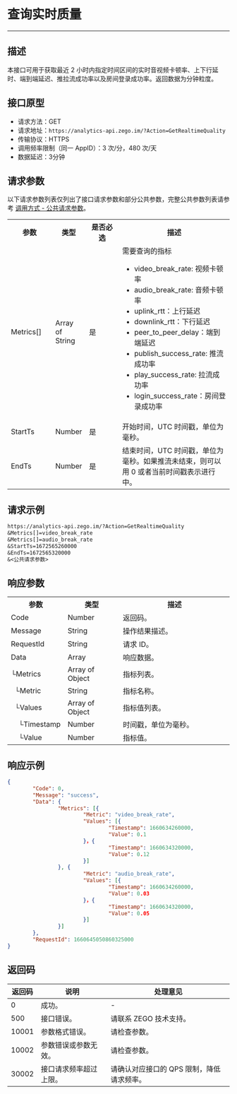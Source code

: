 
# 查询实时质量

- - -

## 描述

本接口可用于获取最近 2 小时内指定时间区间的实时音视频卡顿率、上下行延时、端到端延迟、推拉流成功率以及房间登录成功率。返回数据为分钟粒度。

## 接口原型

- 请求方法：GET
- 请求地址：`https://analytics-api.zego.im/?Action=GetRealtimeQuality`
- 传输协议：HTTPS
- 调用频率限制（同一 AppID）：3 次/分，480 次/天
- 数据延迟：3分钟

## 请求参数

以下请求参数列表仅列出了接口请求参数和部分公共参数，完整公共参数列表请参考 [调用方式 - 公共请求参数](./../Access%20server%20APIs.mdx#公共请求参数)。

<table>
  <colgroup>
    <col width="20%" />
    <col width="15%" />
    <col width="15%" />
    <col width="50%" />
  </colgroup>
<tbody><tr>
<th>参数</th>
<th>类型</th>
<th>是否必选</th>
<th>描述</th>
</tr>
<tr>
<td>Metrics[]</td>
<td>Array of String</td>
<td>是</td>
<td>需要查询的指标<ul><li>video_break_rate: 视频卡顿率</li><li>audio_break_rate: 音频卡顿率</li><li>uplink_rtt：上行延迟</li><li>downlink_rtt：下行延迟</li><li>peer_to_peer_delay：端到端延迟</li><li>publish_success_rate: 推流成功率</li><li>play_success_rate: 拉流成功率</li><li>login_success_rate：房间登录成功率</li></ul></td>
</tr>
<tr>
<td>StartTs</td>
<td>Number</td>
<td>是</td>
<td>开始时间，UTC 时间戳，单位为毫秒。</td>
</tr>
<tr>
<td>EndTs</td>
<td>Number</td>
<td>是</td>
<td>结束时间，UTC 时间戳，单位为毫秒。如果推流未结束，则可以用 0 或者当前时间戳表示进行中。</td>
</tr>
</tbody></table>

## 请求示例

```txt
https://analytics-api.zego.im/?Action=GetRealtimeQuality
&Metrics[]=video_break_rate
&Metrics[]=audio_break_rate
&StartTs=1672565260000
&EndTs=1672565320000
&<公共请求参数>
```

## 响应参数

<table class="collapsible-table" >
  <colgroup>
    <col width="25%" />
    <col width="25%" />
    <col width="50%" />
  </colgroup>
<tbody><tr data-row-level="1">
<th>参数</th>
<th>类型</th>
<th>描述</th>
</tr>
<tr data-row-level="2">
<td>Code</td>
<td>Number</td>
<td>返回码。</td>
</tr>
<tr data-row-level="3">
<td>Message</td>
<td>String</td>
<td>操作结果描述。</td>
</tr>
<tr data-row-level="4">
<td>RequestId</td>
<td>String</td>
<td>请求 ID。</td>
</tr>
<tr data-row-level="5" data-row-child="true">
<td>Data</td>
<td>Array</td>
<td>响应数据。</td>
</tr>
<tr data-row-level="5-1" data-row-child="true">
<td>└Metrics</td>
<td>Array of Object</td>
<td>指标列表。</td>
</tr>
<tr data-row-level="5-1-1">
<td>&nbsp;&nbsp;└Metric</td>
<td>String</td>
<td>指标名称。</td>
</tr>
<tr data-row-level="5-1-2" data-row-child="true">
<td>&nbsp;&nbsp;└Values</td>
<td>Array of Object</td>
<td>指标值列表。</td>
</tr>
<tr data-row-level="5-1-2-1">
<td>&nbsp;&nbsp;&nbsp;&nbsp;└Timestamp</td>
<td>Number</td>
<td>时间戳，单位为毫秒。</td>
</tr>
<tr data-row-level="5-1-2-2">
<td>&nbsp;&nbsp;&nbsp;&nbsp;└Value</td>
<td>Number</td>
<td>指标值。</td>
</tr>
</tbody></table>

## 响应示例

```json
{
        "Code": 0,
        "Message": "success",
        "Data": {
                "Metrics": [{
                        "Metric": "video_break_rate",
                        "Values": [{
                                "Timestamp": 1660634260000,
                                "Value": 0.1
                        }，{
                                "Timestamp": 1660634320000,
                                "Value": 0.12
                        }]
                }, {
                        "Metric": "audio_break_rate",
                        "Values": [{
                                "Timestamp": 1660634260000,
                                "Value": 0.03
                        }，{
                                "Timestamp": 1660634320000,
                                "Value": 0.05
                        }]
                }]
        },
        "RequestId": 1660645050860325000
}
```

## 返回码

| 返回码 | 说明 | 处理意见 |
|--------|------|----------|
| 0      | 成功。 | -        |
| 500    | 接口错误。 | 请联系 ZEGO 技术支持。 |
| 10001  | 参数格式错误。 | 请检查参数。 |
| 10002  | 参数错误或参数无效。 | 请检查参数。 |
| 30002  | 接口请求频率超过上限。	 | 请确认对应接口的 QPS 限制，降低请求频率。 |

